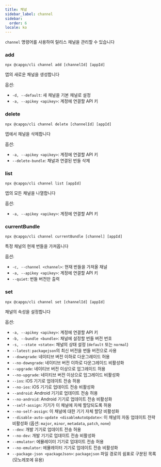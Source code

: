 ```yaml
---
title: 채널
sidebar_label: channel
sidebar:
  order: 6
locale: ko
---
```


`channel` 명령어를 사용하여 릴리스 채널을 관리할 수 있습니다

### add

`npx @capgo/cli channel add [channelId] [appId]`

앱의 새로운 채널을 생성합니다

옵션:

- `-d, --default`: 새 채널을 기본 채널로 설정
- `-a, --apikey <apikey>`: 계정에 연결할 API 키

### delete

`npx @capgo/cli channel delete [channelId] [appId]`

앱에서 채널을 삭제합니다

옵션:

- `-a, --apikey <apikey>`: 계정에 연결할 API 키
- `--delete-bundle`: 채널과 연결된 번들 삭제

### list

`npx @capgo/cli channel list [appId]`

앱의 모든 채널을 나열합니다

옵션:

- `-a, --apikey <apikey>`: 계정에 연결할 API 키

### currentBundle

`npx @capgo/cli channel currentBundle [channel] [appId]`

특정 채널의 현재 번들을 가져옵니다

옵션:

- `-c, --channel <channel>`: 현재 번들을 가져올 채널
- `-a, --apikey <apikey>`: 계정에 연결할 API 키
- `--quiet`: 번들 버전만 출력

### set

`npx @capgo/cli channel set [channelId] [appId]`

채널의 속성을 설정합니다

옵션:

- `-a, --apikey <apikey>`: 계정에 연결할 API 키
- `-b, --bundle <bundle>`: 채널에 설정할 번들 버전 번호
- `-s, --state <state>`: 채널의 상태 설정 (`default` 또는 `normal`)
- `--latest`: `packagejson`의 최신 버전을 번들 버전으로 사용
- `--downgrade`: 네이티브 버전 이하로 다운그레이드 허용
- `--no-downgrade`: 네이티브 버전 이하로 다운그레이드 비활성화
- `--upgrade`: 네이티브 버전 이상으로 업그레이드 허용
- `--no-upgrade`: 네이티브 버전 이상으로 업그레이드 비활성화
- `--ios`: iOS 기기로 업데이트 전송 허용
- `--no-ios`: iOS 기기로 업데이트 전송 비활성화
- `--android`: Android 기기로 업데이트 전송 허용
- `--no-android`: Android 기기로 업데이트 전송 비활성화
- `--self-assign`: 기기가 이 채널에 자체 할당되도록 허용
- `--no-self-assign`: 이 채널에 대한 기기 자체 할당 비활성화
- `--disable-auto-update <disableAutoUpdate>`: 이 채널의 자동 업데이트 전략 비활성화 (옵션: `major`, `minor`, `metadata`, `patch`, `none`)
- `--dev`: 개발 기기로 업데이트 전송 허용
- `--no-dev`: 개발 기기로 업데이트 전송 비활성화
- `--emulator`: 에뮬레이터 기기로 업데이트 전송 허용
- `--no-emulator`: 에뮬레이터 기기로 업데이트 전송 비활성화
- `--package-json <packageJson>`: `packagejson` 파일 경로의 쉼표로 구분된 목록 (모노레포에 유용)